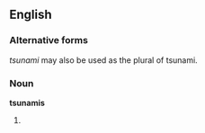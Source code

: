 ==English==

===Alternative forms===
''tsunami'' may also be used as the plural of tsunami.

===Noun===
'''tsunamis'''

#{{plural of|[[tsunami]]}}